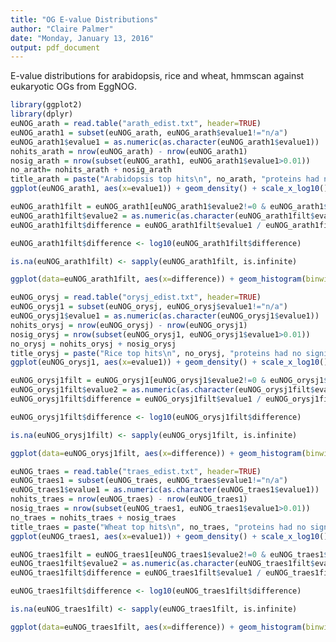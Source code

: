 ---
title: "OG E-value Distributions"
author: "Claire Palmer"
date: "Monday, January 13, 2016"
output: pdf_document
---
E-value distributions for arabidopsis, rice and wheat, hmmscan against eukaryotic OGs from EggNOG. 

```{r, echo=FALSE}
library(ggplot2)
library(dplyr)
euNOG_arath = read.table("arath_edist.txt", header=TRUE)
euNOG_arath1 = subset(euNOG_arath, euNOG_arath$evalue1!="n/a")
euNOG_arath1$evalue1 = as.numeric(as.character(euNOG_arath1$evalue1))
nohits_arath = nrow(euNOG_arath) - nrow(euNOG_arath1)
nosig_arath = nrow(subset(euNOG_arath1, euNOG_arath1$evalue1>0.01))
no_arath= nohits_arath + nosig_arath
title_arath = paste("Arabidopsis top hits\n", no_arath, "proteins had no significant hits\n(evalue <=0.01 is significant)")
ggplot(euNOG_arath1, aes(x=evalue1)) + geom_density() + scale_x_log10() + ggtitle(title_arath)
```


```{r, echo=FALSE}
euNOG_arath1filt = euNOG_arath1[euNOG_arath1$evalue2!=0 & euNOG_arath1$evalue2 != "n/a",]
euNOG_arath1filt$evalue2 = as.numeric(as.character(euNOG_arath1filt$evalue2))
euNOG_arath1filt$difference = euNOG_arath1filt$evalue1 / euNOG_arath1filt$evalue2

euNOG_arath1filt$difference <- log10(euNOG_arath1filt$difference)

is.na(euNOG_arath1filt) <- sapply(euNOG_arath1filt, is.infinite)

ggplot(data=euNOG_arath1filt, aes(x=difference)) + geom_histogram(binwidth=10) + ggtitle("Arabidopsis top two hits")  
```
 

```{r, echo=FALSE}
euNOG_orysj = read.table("orysj_edist.txt", header=TRUE)
euNOG_orysj1 = subset(euNOG_orysj, euNOG_orysj$evalue1!="n/a")
euNOG_orysj1$evalue1 = as.numeric(as.character(euNOG_orysj1$evalue1))
nohits_orysj = nrow(euNOG_orysj) - nrow(euNOG_orysj1)
nosig_orysj = nrow(subset(euNOG_orysj1, euNOG_orysj1$evalue1>0.01))
no_orysj = nohits_orysj + nosig_orysj
title_orysj = paste("Rice top hits\n", no_orysj, "proteins had no significant hits")
ggplot(euNOG_orysj1, aes(x=evalue1)) + geom_density() + scale_x_log10() + ggtitle(title_orysj)
```


```{r, echo=FALSE}
euNOG_orysj1filt = euNOG_orysj1[euNOG_orysj1$evalue2!=0 & euNOG_orysj1$evalue2 != "n/a",]
euNOG_orysj1filt$evalue2 = as.numeric(as.character(euNOG_orysj1filt$evalue2))
euNOG_orysj1filt$difference = euNOG_orysj1filt$evalue1 / euNOG_orysj1filt$evalue2

euNOG_orysj1filt$difference <- log10(euNOG_orysj1filt$difference)

is.na(euNOG_orysj1filt) <- sapply(euNOG_orysj1filt, is.infinite)

ggplot(data=euNOG_orysj1filt, aes(x=difference)) + geom_histogram(binwidth=10) + ggtitle("Rice top two hits")  
```
 

```{r, echo=FALSE}
euNOG_traes = read.table("traes_edist.txt", header=TRUE)
euNOG_traes1 = subset(euNOG_traes, euNOG_traes$evalue1!="n/a")
euNOG_traes1$evalue1 = as.numeric(as.character(euNOG_traes1$evalue1))
nohits_traes = nrow(euNOG_traes) - nrow(euNOG_traes1)
nosig_traes = nrow(subset(euNOG_traes1, euNOG_traes1$evalue1>0.01))
no_traes = nohits_traes + nosig_traes
title_traes = paste("Wheat top hits\n", no_traes, "proteins had no significant hits\n")
ggplot(euNOG_traes1, aes(x=evalue1)) + geom_density() + scale_x_log10() + ggtitle(title_traes)
```


```{r, echo=FALSE}
euNOG_traes1filt = euNOG_traes1[euNOG_traes1$evalue2!=0 & euNOG_traes1$evalue2 != "n/a",]
euNOG_traes1filt$evalue2 = as.numeric(as.character(euNOG_traes1filt$evalue2))
euNOG_traes1filt$difference = euNOG_traes1filt$evalue1 / euNOG_traes1filt$evalue2

euNOG_traes1filt$difference <- log10(euNOG_traes1filt$difference)

is.na(euNOG_traes1filt) <- sapply(euNOG_traes1filt, is.infinite)

ggplot(data=euNOG_traes1filt, aes(x=difference)) + geom_histogram(binwidth=10) + ggtitle("Wheat top two hits")
```